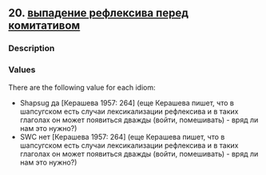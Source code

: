 ## 20. <a href =  'https://agricolamz.github.io/The_Circassian_Isoglosses_Database/20.html'>выпадение рефлексива перед комитативом</a>
### Description



### Values
There are the following value for each idiom:

* Shapsug  да [Керашева 1957: 264] (еще Керашева пишет, что в шапсугском есть случаи лексикализации рефлексива и в таких глаголах он может появиться дважды (войти, помешивать) - вряд ли нам это нужно?)
* SWC  нет [Керашева 1957: 264] (еще Керашева пишет, что в шапсугском есть случаи лексикализации рефлексива и в таких глаголах он может появиться дважды (войти, помешивать) - вряд ли нам это нужно?)

